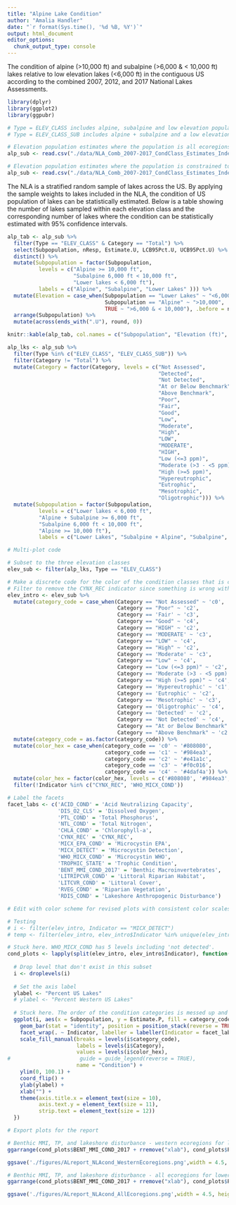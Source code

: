 ```yaml
---
title: "Alpine Lake Condition"
author: "Amalia Handler"
date: "`r format(Sys.time(), '%d %B, %Y')`"
output: html_document
editor_options: 
  chunk_output_type: console
---
```


The condition of alpine (\>10,000 ft) and subalpine (\>6,000 & \< 10,000 ft) lakes relative to low elevation lakes (\<6,000 ft) in the contiguous US according to the combined 2007, 2012, and 2017 National Lakes Assessments.

```r
library(dplyr)
library(ggplot2)
library(ggpubr)

# Type = ELEV_CLASS includes alpine, subalpine and low elevation population classes
# Type = ELEV_CLASS_SUB includes alpine + subalpine and a low elevation class

# Elevation population estimates where the population is all ecoregions
alp_sub <- read.csv("./data/NLA_Comb_2007-2017_CondClass_Estimates_IndexVisits_withElevationClass20220610.csv")

# Elevation population estimates where the population is constrained to just ecoregions with mountain lakes (SPL, WMT, XER)
alp_sub <- read.csv("./data/NLA_Comb_2007-2017_CondClass_Estimates_IndexVisits_withElevationClass_EcoSub_07_18_2022.csv")

```

The NLA is a stratified random sample of lakes across the US. By applying the sample weights to lakes included in the NLA, the condition of US population of lakes can be statistically estimated. Below is a table showing the number of lakes sampled within each elevation class and the corresponding number of lakes where the condition can be statistically estimated with 95% confidence intervals.

```r

alp_tab <- alp_sub %>%
  filter(Type == "ELEV_CLASS" & Category == "Total") %>%
  select(Subpopulation, nResp, Estimate.U, LCB95Pct.U, UCB95Pct.U) %>%
  distinct() %>%
  mutate(Subpopulation = factor(Subpopulation, 
          levels = c("Alpine >= 10,000 ft",
                     "Subalpine 6,000 ft < 10,000 ft",
                     "Lower lakes < 6,000 ft"),
          labels = c("Alpine", "Subalpine", "Lower Lakes" ))) %>%
  mutate(Elevation = case_when(Subpopulation == "Lower Lakes" ~ "<6,000",
                               Subpopulation == "Alpine" ~ ">10,000",
                               TRUE ~ ">6,000 & < 10,000"), .before = nResp) %>%
  arrange(Subpopulation) %>%
  mutate(across(ends_with(".U"), round, 0)) 

knitr::kable(alp_tab, col.names = c("Subpopulation", "Elevation (ft)", "NLA Sampled Lakes", "Estimated Population", "Lower Bound 95% CI", "Upper Bound 95% CI"), align = "llrrrr", format.args = list(big.mark = ","))

```

```r
alp_lks <- alp_sub %>%
  filter(Type %in% c("ELEV_CLASS", "ELEV_CLASS_SUB")) %>%
  filter(Category != "Total") %>%
  mutate(Category = factor(Category, levels = c("Not Assessed",
                                                "Detected",
                                                "Not Detected",
                                                "At or Below Benchmark",
                                                "Above Benchmark",
                                                "Poor", 
                                                "Fair", 
                                                "Good", 
                                                "Low", 
                                                "Moderate", 
                                                "High", 
                                                "LOW", 
                                                "MODERATE", 
                                                "HIGH", 
                                                "Low (<=3 ppm)", 
                                                "Moderate (>3 - <5 ppm)",
                                                "High (>=5 ppm)", 
                                                "Hypereutrophic",
                                                "Eutrophic",
                                                "Mesotrophic",
                                                "Oligotrophic"))) %>%
  mutate(Subpopulation = factor(Subpopulation, 
          levels = c("Lower lakes < 6,000 ft", 
          "Alpine + Subalpine >= 6,000 ft", 
          "Subalpine 6,000 ft < 10,000 ft", 
          "Alpine >= 10,000 ft"),
          labels = c("Lower Lakes", "Subalpine + Alpine", "Subalpine", "Alpine")))
```

```r
# Multi-plot code

# Subset to the three elevation classes
elev_sub <- filter(alp_lks, Type == "ELEV_CLASS")

# Make a discrete code for the color of the condition classes that is consistent
# Filter to remove the CYNX_REC indicator since something is wrong with the population estimates here (Karen believes it's an error with whether condition categories were listed in all caps in a past survey)
elev_intro <- elev_sub %>%
  mutate(category_code = case_when(Category == "Not Assessed" ~ 'c0',
                                   Category == "Poor" ~ 'c2',
                                   Category == 'Fair' ~ 'c3',
                                   Category == "Good" ~ 'c4',
                                   Category == "HIGH" ~ 'c2',
                                   Category == 'MODERATE' ~ 'c3',
                                   Category == "LOW" ~ 'c4',
                                   Category == "High" ~ 'c2',
                                   Category == 'Moderate' ~ 'c3',
                                   Category == "Low" ~ 'c4',
                                   Category == "Low (<=3 ppm)" ~ 'c2',
                                   Category == 'Moderate (>3 - <5 ppm)' ~ 'c3',
                                   Category == "High (>=5 ppm)" ~ 'c4',
                                   Category == 'Hypereutrophic' ~ 'c1',
                                   Category == 'Eutrophic' ~ 'c2',
                                   Category == 'Mesotrophic' ~ 'c3',
                                   Category == 'Oligotrophic' ~ 'c4',
                                   Category == 'Detected' ~ 'c2',
                                   Category == 'Not Detected' ~ 'c4',
                                   Category == "At or Below Benchmark" ~ 'c4',
                                   Category == "Above Benchmark" ~ 'c2')) %>%
  mutate(category_code = as.factor(category_code)) %>%
  mutate(color_hex = case_when(category_code == 'c0' ~ '#808080',
                               category_code == 'c1' ~ '#984ea3',
                               category_code == 'c2' ~ '#e41a1c',
                               category_code == 'c3' ~ '#f0c016',
                               category_code == 'c4' ~ '#4daf4a')) %>%
  mutate(color_hex = factor(color_hex, levels = c('#808080', '#984ea3','#e41a1c','#f0c016','#4daf4a'))) %>%
  filter(!Indicator %in% c("CYNX_REC", 'WHO_MICX_COND'))

# Label the facets
facet_labs <- c('ACID_COND' = 'Acid Neutralizing Capacity', 
                'DIS_O2_CLS' = 'Dissolved Oxygen',
                'PTL_COND' = 'Total Phosphorus',
                'NTL_COND' = 'Total Nitrogen',
                'CHLA_COND' = 'Chlorophyll-a',
                'CYNX_REC' = 'CYNX_REC',
                'MICX_EPA_COND' = 'Microcystin EPA',
                'MICX_DETECT' = 'Microcystin Detection',
                'WHO_MICX_COND' = 'Microcystin WHO',
                'TROPHIC_STATE' = 'Trophic Condition',
                'BENT_MMI_COND_2017' = 'Benthic Macroinvertebrates',
                'LITRIPCVR_COND' = 'Littoral Riparian Habitat',
                'LITCVR_COND' = 'Littoral Cover',
                'RVEG_COND' = 'Riparian Vegetation',
                'RDIS_COND' = 'Lakeshore Anthropogenic Disturbance')

# Edit with color scheme for revised plots with consistent color scales for TN, TP, trophic state, and benthic MMI.

# Testing
# i <- filter(elev_intro, Indicator == "MICX_DETECT")
# temp <- filter(elev_intro, elev_intro$Indicator %in% unique(elev_intro$Indicator)[1:13])

# Stuck here. WHO_MICX_COND has 5 levels including 'not detected'.
cond_plots <- lapply(split(elev_intro, elev_intro$Indicator), function(i) {
  
  # Drop level that don't exist in this subset
  i <- droplevels(i)
  
  # Set the axis label
  ylabel <- "Percent US Lakes"
  # ylabel <- "Percent Western US Lakes"
  
  # Stuck here. The order of the condition categories is messed up and it's not taking the HEX codes for the colors.
  ggplot(i, aes(x = Subpopulation, y = Estimate.P, fill = category_code)) + 
    geom_bar(stat = "identity", position = position_stack(reverse = TRUE), width = 0.70) +
    facet_wrap(. ~ Indicator, labeller = labeller(Indicator = facet_labs)) +
    scale_fill_manual(breaks = levels(i$category_code),
                      labels = levels(i$Category),
                      values = levels(i$color_hex),
#                      guide = guide_legend(reverse = TRUE),
                      name = "Condition") +
    ylim(0, 100.1) +
    coord_flip() +
    ylab(ylabel) +
    xlab("") +
    theme(axis.title.x = element_text(size = 10),
          axis.text.y = element_text(size = 11),
          strip.text = element_text(size = 12))
  })


```


```r
# Export plots for the report

# Benthic MMI, TP, and lakeshore disturbance - western ecoregions for lower lakes
ggarrange(cond_plots$BENT_MMI_COND_2017 + rremove("xlab"), cond_plots$PTL_COND + rremove("xlab"), cond_plots$RDIS_COND, ncol=1, common.legend = TRUE, legend="bottom")

ggsave('./figures/ALreport_NLAcond_WesternEcoregions.png',width = 4.5, height = 6, units = 'in', dpi = 600)

# Benthic MMI, TP, and lakeshore disturbance - all ecoregions for lower lakes
ggarrange(cond_plots$BENT_MMI_COND_2017 + rremove("xlab"), cond_plots$PTL_COND + rremove("xlab"), cond_plots$RDIS_COND, ncol=1, common.legend = TRUE, legend="bottom")

ggsave('./figures/ALreport_NLAcond_AllEcoregions.png',width = 4.5, height = 6, units = 'in', dpi = 600)

```

